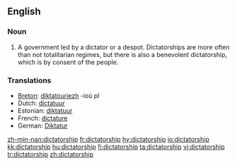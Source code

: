 ==English==

===Noun===
{{en-noun}}

# A government led by a dictator or a despot.  Dictatorships are more often than not totalitarian regimes, but there is also a benevolent dictatorship, which is by consent of the people.

===Translations===
{{rfc-level|Translations at L3+ (AutoFormat would have corrected level of Translations)}}
*[[Breton]]: [[diktatouriezh]] {{f}} -ioù ''pl''
*Dutch: [[dictatuur]] {{f}}
*Estonian: [[diktatuur]]
*French: [[dictature]] {{f}}
*German: [[Diktatur]] {{f}}

[[zh-min-nan:dictatorship]]
[[fr:dictatorship]]
[[hy:dictatorship]]
[[io:dictatorship]]
[[kk:dictatorship]]
[[hu:dictatorship]]
[[fi:dictatorship]]
[[ta:dictatorship]]
[[vi:dictatorship]]
[[tr:dictatorship]]
[[zh:dictatorship]]